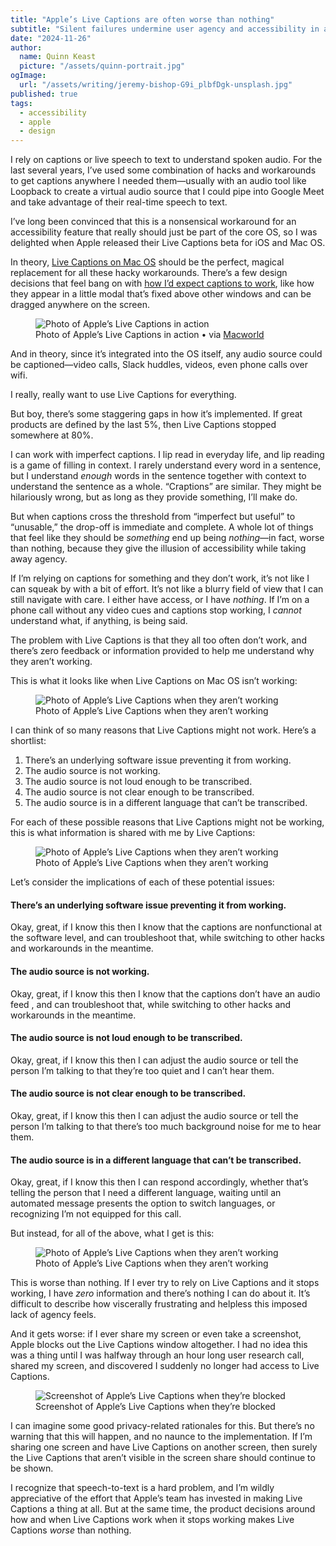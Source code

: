 ```yaml
---
title: "Apple’s Live Captions are often worse than nothing"
subtitle: "Silent failures undermine user agency and accessibility in a feature for accessibility"
date: "2024-11-26"
author:
  name: Quinn Keast
  picture: "/assets/quinn-portrait.jpg"
ogImage:
  url: "/assets/writing/jeremy-bishop-G9i_plbfDgk-unsplash.jpg"
published: true
tags:
  - accessibility
  - apple
  - design
---
```


I rely on captions or live speech to text to understand spoken audio. For the last several years, I’ve used some combination of hacks and workarounds to get captions anywhere I needed them—usually with an audio tool like Loopback to create a virtual audio source that I could pipe into Google Meet and take advantage of their real-time speech to text.

I’ve long been convinced that this is a nonsensical workaround for an accessibility feature that really should just be part of the core OS, so I was delighted when Apple released their Live Captions beta for iOS and Mac OS.

In theory, <a href="https://support.apple.com/en-ca/guide/mac-help/mchldd11f4fd/mac" target="_blank">Live Captions on Mac OS</a> should be the perfect, magical replacement for all these hacky workarounds. There’s a few design decisions that feel bang on with <a href="/writing/these-are-design-principles-for-real-time-captions-in-video-calls">how I’d expect captions to work</a>, like how they appear in a little modal that’s fixed above other windows and can be dragged anywhere on the screen.

<figure class="mt-8">
<img src="/assets/writing/mac911-live-captions-macos-bordered.png" alt="Photo of Apple’s Live Captions in action" />
<figcaption>Photo of Apple’s Live Captions in action • via <a href="https://www.macworld.com/article/1444376/how-to-try-the-live-captions-beta.html" target="_blank">Macworld</a></figcaption>
</figure>

And in theory, since it’s integrated into the OS itself, any audio source could be captioned—video calls, Slack huddles, videos, even phone calls over wifi.

I really, really want to use Live Captions for everything.

But boy, there’s some staggering gaps in how it’s implemented. If great products are defined by the last 5%, then Live Captions stopped somewhere at 80%.

I can work with imperfect captions. I lip read in everyday life, and lip reading is a game of filling in context. I rarely understand every word in a sentence, but I understand *enough* words in the sentence together with context to understand the sentence as a whole. “Craptions” are similar. They might be hilariously wrong, but as long as they provide something, I’ll make do.

But when captions cross the threshold from “imperfect but useful” to “unusable,” the drop-off is immediate and complete. A whole lot of things that feel like they should be *something* end up being *nothing*—in fact, worse than nothing, because they give the illusion of accessibility while taking away agency.

If I’m relying on captions for something and they don’t work, it’s not like I can squeak by with a bit of effort. It’s not like a blurry field of view that I can still navigate with care. I either have access, or I have _nothing_. If I’m on a phone call without any video cues and captions stop working, I *cannot* understand what, if anything, is being said.

The problem with Live Captions is that they all too often don’t work, and there’s zero feedback or information provided to help me understand why they aren’t working.

This is what it looks like when Live Captions on Mac OS isn’t working:

<figure class="mt-8">
<img src="/assets/writing/captions.png" alt="Photo of Apple’s Live Captions when they aren’t working" />
<figcaption>Photo of Apple’s Live Captions when they aren’t working</figcaption>
</figure>

I can think of so many reasons that Live Captions might not work. Here’s a shortlist:

1. There’s an underlying software issue preventing it from working.
2. The audio source is not working.
3. The audio source is not loud enough to be transcribed.
4. The audio source is not clear enough to be transcribed.
5. The audio source is in a different language that can’t be transcribed.

For each of these possible reasons that Live Captions might not be working, this is what information is shared with me by Live Captions:

<figure class="mt-8">
<img src="/assets/writing/captions.png" alt="Photo of Apple’s Live Captions when they aren’t working" />
<figcaption>Photo of Apple’s Live Captions when they aren’t working</figcaption>
</figure>

Let’s consider the implications of each of these potential issues:

#### There’s an underlying software issue preventing it from working.

Okay, great, if I know this then I know that the captions are nonfunctional at the software level, and can troubleshoot that, while switching to other hacks and workarounds in the meantime.

#### The audio source is not working.

Okay, great, if I know this then I know that the captions don’t have an audio feed , and can troubleshoot that, while switching to other hacks and workarounds in the meantime.

#### The audio source is not loud enough to be transcribed.

Okay, great, if I know this then I can adjust the audio source or tell the person I’m talking to that they’re too quiet and I can’t hear them.

#### The audio source is not clear enough to be transcribed.

Okay, great, if I know this then I can adjust the audio source or tell the person I’m talking to that there’s too much background noise for me to hear them.

#### The audio source is in a different language that can’t be transcribed.

Okay, great, if I know this then I can respond accordingly, whether that’s telling the person that I need a different language, waiting until an automated message presents the option to switch languages, or recognizing I’m not equipped for this call.

But instead, for all of the above, what I get is this:

<figure class="mt-8">
<img src="/assets/writing/captions.png" alt="Photo of Apple’s Live Captions when they aren’t working" />
<figcaption>Photo of Apple’s Live Captions when they aren’t working</figcaption>
</figure>

This is worse than nothing. If I ever try to rely on Live Captions and it stops working, I have *zero* information and there’s nothing I can do about it. It’s difficult to describe how viscerally frustrating and helpless this imposed lack of agency feels.

And it gets worse: if I ever share my screen or even take a screenshot, Apple blocks out the Live Captions window altogether. I had no idea this was a thing until I was halfway through an hour long user research call, shared my screen, and discovered I suddenly no longer had access to Live Captions.

<figure class="mt-8">
<img src="/assets/writing/captions-blocked.png" alt="Screenshot of Apple’s Live Captions when they’re blocked" />
<figcaption>Screenshot of Apple’s Live Captions when they’re blocked</figcaption>
</figure>

I can imagine some good privacy-related rationales for this. But there’s no warning that this will happen, and no naunce to the implementation. If I’m sharing one screen and have Live Captions on another screen, then surely the Live Captions that aren’t visible in the screen share should continue to be shown.

I recognize that speech-to-text is a hard problem, and I’m wildly appreciative of the effort that Apple’s team has invested in making Live Captions a thing at all. But at the same time, the product decisions around how and when Live Captions work when it stops working makes Live Captions _worse_ than nothing.
